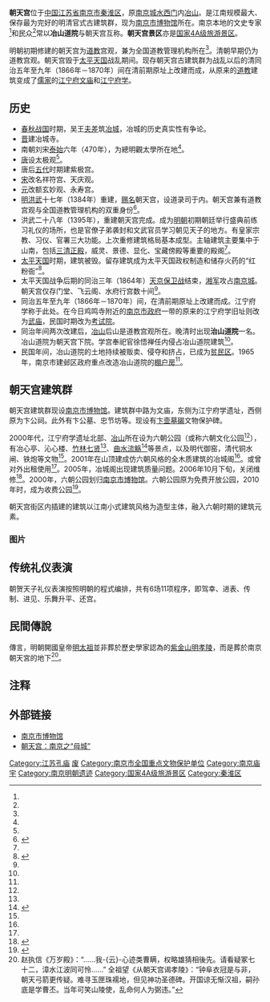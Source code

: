 {{文物保护单位
| 级别 = 全国
| 名称 = 南京朝天宫
| 图片 = [[File:朝天宫·南京·航拍.jpg|]]
| 说明 =西路为卞壸祠墓旧址，中路为文庙，东路为江宁府学旧址、六朝公园
| 编号 = 7-967
| 分类 = 古建筑
| 时代 = [[清|清]]
| 所在 = [[江苏省|江苏省]][[南京市|南京市]][[秦淮区|秦淮区]]
| 登录 = 2013年3月
}}
'''朝天宫'''位于[[中国|中国]][[江苏省|江苏省]][[南京市|南京市]][[秦淮区|秦淮区]]，原[[南京城|南京城]][[水西门|水西门]]内[[冶山_(南京)|冶山]]。是江南规模最大、保存最为完好的明清官式古建筑群，现为[[南京市博物馆|南京市博物馆]]所在。南京本地的文史专家<ref name=aa1/>{{Rp|27}}和民众<ref name=a4/>常以'''冶山道院'''与朝天宫互称。'''朝天宫景区'''亦是[[国家4A级旅游景区|国家4A级旅游景区]]。

明朝初期修建的朝天宫为[[道教|道教]]宫观，兼为全国道教管理机构所在<ref name=aa1/>{{Rp|27—28}}。清朝早期仍为道教宫观。朝天宫毁于[[太平天国|太平天国]]战乱期间。现存朝天宫古建筑群为战乱以后的清同治五年至九年（1866年－1870年）间在清前期原址上改建而成，从原来的[[道教|道教]]建筑变成了[[儒家|儒家]]的[[江宁府|江宁府]][[孔庙|文庙]]和[[江宁府|江宁]][[府学|府学]]。

==历史==

*[[春秋战国|春秋战国]]时期，吴王[[夫差|夫差]]筑[[冶城_(南京)|冶城]]，冶城的历史真实性有争论。
*[[晋朝|晋]]建冶城寺。
*南朝刘宋[[泰始_(刘宋)|泰始]]六年（470年），为總明觀太學所在地<ref name=a4/>。
*[[唐朝|唐]]设太极观<ref name=a4/>。
*唐后[[五代|五代]]时期建紫极宫。
*[[宋朝|宋]]改名祥符宫、天庆观。
*[[元朝|元]]改额玄妙观、永寿宫。
*[[明朝|明]][[洪武|洪武]]十七年（1384年）重建，[[赐名|赐名]]朝天宫，设道录司于内。朝天宫兼有道教宫观与全国道教管理机构的双重身份<ref name="aa1">{{Cite journal
|last =
|first =
|author =贺晏然
|coauthors =
|date =2020
|year =
|month =
|title =《南京冶山道院与朝天宫关系考》
|journal =
|volume =
|issue =2020年第6期
|pages =27—32
|publisher =江苏省地方志编纂委员会办公室
|location =江苏省南京市
|issn =1003-8485
|pmid =
|doi =
|bibcode =
|oclc =
|id =
|quote =
|url =http://www.cnki.com.cn/Article/CJFDTotal-JSDF202006007.htm
|language =Zh-hans
|access-date =2021-09-28
|archive-date =2021-09-28
|archive-url =https://web.archive.org/web/20210928134044/http://www.cnki.com.cn/Article/CJFDTotal-JSDF202006007.htm
}}</ref>{{Rp|27—28}}。
*洪武二十八年（1395年），重建朝天宫完成。成为[[明朝|明朝]]初期朝廷举行盛典前练习礼仪的场所，也是官僚子弟袭封和文武官员学习朝见天子的地方。有皇家宗教、习仪、官署三大功能。上次重修建筑格局基本成型。主轴建筑主要集中于山南，包括[[三清殿|三清正殿]]，威灵、景德、显化、宝藏傍殿等重要的殿阁<ref name=aa1/>{{Rp|27—28}}。
*[[太平天国|太平天国]]时期，建筑被毁。留存建筑成为太平天国政权制造和储存火药的“红粉衙”<ref name="a4">{{Cite web |url=http://culture.people.com.cn/n/2012/1231/c172318-20064838.html |title=朝天宫"冶山道院"曾是中国道教中心 |accessdate=2021-09-29 |author= |date=2012-12-31 |work= |publisher=人民网，来源：扬子晚报 |language=Zh-hans |archive-date=2021-12-14 |archive-url=https://web.archive.org/web/20211214084305/http://culture.people.com.cn/n/2012/1231/c172318-20064838.html }}</ref>。
*太平天国战争后期的同治三年（1864年）[[天京保卫战|天京保卫战]]结束，[[湘军|湘军]]攻占[[南京城|南京城]]。朝天宫仅存门堂、飞云阁、水府行宫数十间<ref name=aa1/>{{Rp|27—32}}。
*同治五年至九年（1866年－1870年）间，在清前期原址上改建而成。江宁府学称于此处。在今日鸡鸣寺附近的[[南京市人民政府|南京市政府]]一带的原来的江宁府学旧址则改为[[武庙|武庙]]，民国时期改为[[国民政府考试院旧址|考试院]]。
*同治年间两次改建后，[[冶山_(南京)|冶山]]后山是道教宫观所在。晚清时出现'''治山道院'''一名。冶山道院为朝天宫下院。学宫奉祀官徐悟禅任内侵占冶山道院建筑<ref name=aa1/>{{Rp|27—32}}。
*民国年间，冶山道院的土地持续被贩卖、侵夺和挤占，已成为[[贫民区|贫民区]]。1965年，南京市建邺区政府重点改造冶山道院的[[棚户区|棚户房]]<ref name=aa1/>{{Rp|27—32}}。

==朝天宫建筑群==

朝天宫建筑群现设[[南京市博物馆|南京市博物馆]]。建筑群中路为文庙，东侧为江宁府学遗址，西侧原为卞公祠。此外有卞公墓、忠节坊等。现设有[[卞壸墓碣|卞壸墓碣]]文物保护碑。

2000年代，江宁府学遗址北部、[[冶山_(南京)|冶山]]所在设为六朝公园（或称六朝文化公园<ref name=a2/>），有冶心亭、沁心楼、[[竹林七贤|竹林七贤]]<ref name=a1/>、[[曲水流觞|曲水流觞]]<ref name="a3">{{Cite web |url=http://news.sina.com.cn/s/2006-08-20/02009799790s.shtml |title=“冶城”，2500年长 |accessdate=2021-09-29 |author=记者：项凤华，见习记者：陈英 |date=2006-08-20 |work= |publisher=新浪网，来源：现代快报 |language=Zh-hans |archive-date=2021-09-28 |archive-url=https://web.archive.org/web/20210928224822/http://news.sina.com.cn/s/2006-08-20/02009799790s.shtml }}</ref>等景点，以及明代御窑，清代铜水闸、铁炮等文物<ref name=a1/>。2001年在山顶建成仿六朝风格的全木质建筑的冶城阁<ref name=a2/>。或曾对外出租使用<ref name=a3/>。2005年，冶城阁出现建筑质量问题。2006年10月下旬，关闭维修<ref name="a2">{{Cite web |url=http://news.sina.com.cn/o/2006-10-29/020110349941s.shtml |title=建好才五年冶城阁就闭门谢客 |accessdate=2021-09-29 |author=记者：向红、薛林 |date=2006-10-29 |work= |publisher=新浪网，来源：现代快报 |language=Zh-hans |archive-date=2021-12-14 |archive-url=https://web.archive.org/web/20211214061721/http://news.sina.com.cn/o/2006-10-29/020110349941s.shtml }}</ref>。2000年，六朝公园划归[[南京市博物馆|南京市博物馆]]。六朝公园原为免费开放公园，2010年时，成为收费公园<ref name="a1">{{Cite web |url=http://culture.ifeng.com/2/detail_2010_10/11/2742552_0.shtml |title=南京市民驳六朝公园收费理由：保护文物是借口 |accessdate=2021-09-29 |author=陈珊珊 |date=2010-10-11 |work= |publisher=凤凰网，来源：扬子晚报 |language=Zh-hans |archive-date=2021-12-14 |archive-url=https://web.archive.org/web/20211214061743/http://culture.ifeng.com/2/detail_2010_10/11/2742552_0.shtml }}</ref>。

朝天宫街区内插建的建筑以江南小式建筑风格为造型主体，融入六朝时期的建筑元素。

=== 图片 ===

{{Gallery
|title=江宁文庙
|width=200
|height=200
|lines=2
|align=center
|File:南京朝天宫万仞宫墙 - panoramio.jpg|[[万仞宫墙|万仞宫墙]]
|File:ChaoTianGong GateCenter Lion Nanjing.jpg|石狮子
|File:道貫古今.gif|道貫古今
|File:Lingxingmen in Nanjing Chaotian Palace.jpg|[[棂星门|棂星门]]
|File:Standing statue of Confucius at Chaotian Palace 20040505.jpg|孔子像、[[大成门|大成门]]
|File:Chaotiangong Dachengdian 2018.jpg|[[大成殿|大成殿]]
|File:Nanjing - Chaotian Palace 15.jpg|[[崇圣殿|崇圣殿]]
|File:朝天宫 敬一亭.jpg|敬一亭
}}
{{Gallery
|title=其它建筑
|width=200
|height=200
|lines=2
|align=center
|File:朝天宫国保.jpg|全国重点文物保护单位标示牌
|File:南京博物馆 - panoramio.jpg|南京市博物馆展区入口
|File:南京朝天宫东面昆剧团 - panoramio.jpg|江宁府学旧址，现为[[江苏省昆剧院|江苏省昆剧院]]所在。
}}

==传统礼仪表演==
朝贺天子礼仪表演按照明朝的程式编排，共有6场11项程序，即驾幸、进表、传制、进见、乐舞升平、还宫。

==民間傳說==

傳言，明朝開國皇帝[[明太祖|明太祖]]並非葬於歷史學家認為的[[紫金山|紫金山]][[明孝陵|明孝陵]]，而是葬於南京朝天宮的地下<ref>赵执信《万岁殿》：“……我-{云}-心迹类曹瞒，权略雄猜相後先。请看疑冢七十二，漳水江波同可怜……” 全祖望《从朝天宫谒孝陵》：“钟阜衣冠是与非，朝天弓箭更传疑。难寻玉匣珠襦地，但见神功圣德碑。开国谅无惭汉祖，嗣孙底是学曹丕。当年可笑山陵使，乱命何人为弼违。”</ref>。

== 注释 ==

{{Reflist|25em}}

==外部链接==

{{Commonscat|ChaoTianGong}}
*[http://www.njmm.cn/ 南京市博物馆] {{Wayback|url=http://www.njmm.cn/ |date=20171201034020 }}
*[https://web.archive.org/web/20060105203506/http://www.njnews.cn/m/ca547419.htm 朝天宫：南京之“母城”]

{{江苏省境内的孔庙}}
{{江苏全国重点文物保护单位|nocat}}
{{南京}}
{{江苏省历史文化名城及历史文化街区}}
{{DEFAULTSORT:N南}}
[[Category:江苏孔庙|Category:江苏孔庙]]
[[Category:江苏道教建筑物|废]]
[[Category:南京市全国重点文物保护单位|Category:南京市全国重点文物保护单位]]
[[Category:南京庙宇|Category:南京庙宇]]
[[Category:南京明朝遗迹|Category:南京明朝遗迹]]
[[Category:国家4A级旅游景区|Category:国家4A级旅游景区]]
[[Category:秦淮区|Category:秦淮区]]